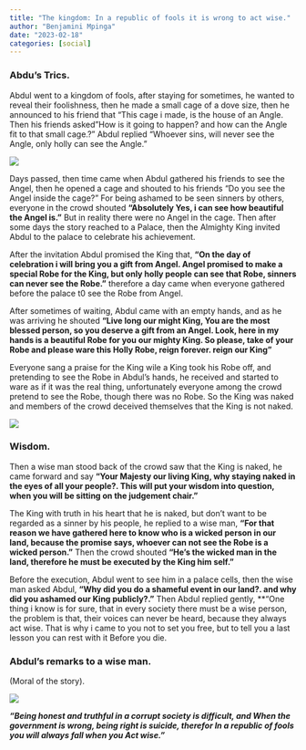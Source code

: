 ```yaml
---
title: "The kingdom: In a republic of fools it is wrong to act wise."
author: "Benjamini Mpinga"
date: "2023-02-18"
categories: [social]
---
```


### Abdu's Trics.

Abdul went to a kingdom of fools, after staying for sometimes, he wanted to reveal their foolishness, then he made a small cage of a dove size, then he announced to his friend that "This cage i made, is the house of an Angle. Then his friends asked "How is it going to happen? and how can the Angle fit to that small cage.?" Abdul replied "Whoever sins, will never see the Angle, only holly can see the Angle." 

![](angelcage.jpg)

Days passed, then time came when Abdul gathered his friends to see the Angel, then he opened a cage and shouted to his friends "Do you see the Angel inside the cage?" For being ashamed to be seen sinners by others, everyone in the crowd shouted **"Absolutely Yes, i can see how beautiful the Angel is."** But in reality there were no Angel in the cage. Then after some days the story reached to a Palace, then the Almighty King invited Abdul to the palace to celebrate his achievement.

After the invitation Abdul promised the King that, **"On the day of celebration i will bring you a gift from Angel. Angel promised to make a special Robe for the King, but only holly people can see that Robe, sinners can never see the Robe."** therefore a day came when everyone gathered before the palace t0 see the Robe from Angel.

After sometimes of waiting, Abdul came with an empty hands, and as he was arriving he shouted **"Live long our might King, You are the most blessed person, so you deserve a gift from an Angel. Look, here in my hands is a beautiful Robe for you our mighty King. So please, take of your Robe and please ware this Holly Robe, reign forever. reign our King"**

Everyone sang a praise for the King wile a King took his Robe off, and pretending to see the Robe in Abdul's hands, he received and started to ware as if it was the real thing, unfortunately everyone among the crowd pretend to see the Robe, though there was no Robe. So the King was naked and members of the crowd deceived themselves that the King is not naked.

![](angel.jpg)

### Wisdom.

Then a wise man stood back of the crowd saw that the King is naked, he came forward and say **"Your Majesty our living King, why staying naked in the eyes of all your people?. This will put your wisdom into question, when you will be sitting on the judgement chair."**

The King with truth in his heart that he is naked, but don't want to be regarded as a sinner by his people, he replied to a wise man, **"For that reason we have gathered here to know who is a wicked person in our land, because the promise says, whoever can not see the Robe is a wicked person."** Then the crowd shouted **"He's the wicked man in the land, therefore he must be executed by the King him self."** 

Before the  execution, Abdul went to see him in a palace cells, then the wise man asked Abdul, **"Why did you do a shameful event in our land?. and why did you ashamed our King publicly?."** Then Abdul replied gently, **"One thing i know is for sure, that in every society there must be a wise person, the problem is that, their voices can never be heard, because they always act wise. That is why i came to you not to set you free, but to tell you a last lesson you can rest with it Before you die. 

### Abdul's remarks to a wise man. 

(Moral of the story).

![](traditional.jpg)

***"Being honest and truthful in a corrupt society is difficult, and When the government is wrong, being right is suicide, therefor In a republic of fools you will always fall when you Act wise."***
